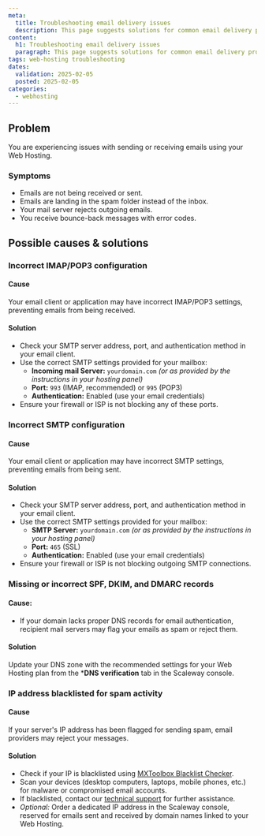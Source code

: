 ```yaml
---
meta:
  title: Troubleshooting email delivery issues
  description: This page suggests solutions for common email delivery problems.
content:
  h1: Troubleshooting email delivery issues
  paragraph: This page suggests solutions for common email delivery problems.
tags: web-hosting troubleshooting
dates:
  validation: 2025-02-05
  posted: 2025-02-05
categories:
  - webhosting
---
```


## Problem
You are experiencing issues with sending or receiving emails using your Web Hosting.

### Symptoms
- Emails are not being received or sent.
- Emails are landing in the spam folder instead of the inbox.
- Your mail server rejects outgoing emails.
- You receive bounce-back messages with error codes.

## Possible causes & solutions

### Incorrect IMAP/POP3 configuration
#### Cause
Your email client or application may have incorrect IMAP/POP3 settings, preventing emails from being received.

#### Solution
- Check your SMTP server address, port, and authentication method in your email client.
- Use the correct SMTP settings provided for your mailbox:
  - **Incoming mail Server:** `yourdomain.com` *(or as provided by the instructions in your hosting panel)*
  - **Port:** `993` (IMAP, recommended) or `995` (POP3)
  - **Authentication:** Enabled (use your email credentials)
- Ensure your firewall or ISP is not blocking any of these ports.

### Incorrect SMTP configuration
#### Cause
Your email client or application may have incorrect SMTP settings, preventing emails from being sent.

#### Solution
- Check your SMTP server address, port, and authentication method in your email client.
- Use the correct SMTP settings provided for your mailbox:
  - **SMTP Server:** `yourdomain.com` *(or as provided by the instructions in your hosting panel)*
  - **Port:** `465` (SSL)
  - **Authentication:** Enabled (use your email credentials)
- Ensure your firewall or ISP is not blocking outgoing SMTP connections.

### Missing or incorrect SPF, DKIM, and DMARC records
#### Cause:
- If your domain lacks proper DNS records for email authentication, recipient mail servers may flag your emails as spam or reject them.

#### Solution
Update your DNS zone with the recommended settings for your Web Hosting plan from the ***DNS verification** tab in the Scaleway console.

### IP address blacklisted for spam activity
#### Cause
If your server's IP address has been flagged for sending spam, email providers may reject your messages.

#### Solution
- Check if your IP is blacklisted using [MXToolbox Blacklist Checker](https://mxtoolbox.com/blacklists.aspx).
- Scan your devices (desktop computers, laptops, mobile phones, etc.) for malware or compromised email accounts.
- If blacklisted, contact our [technical support](https://console.scaleway.com/support) for further assistance.
- *Optional:* Order a dedicated IP address in the Scaleway console, reserved for emails sent and received by domain names linked to your Web Hosting.
